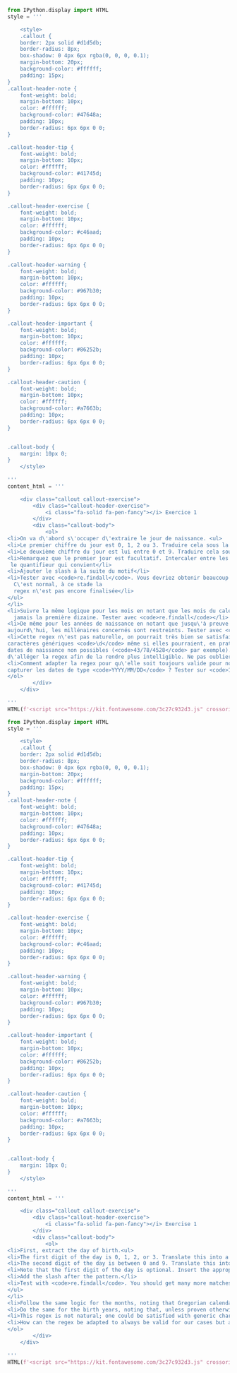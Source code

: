 ::: {.content-visible when-profile="fr"}


```python
from IPython.display import HTML
style = '''

    <style>
    .callout {
    border: 2px solid #d1d5db;
    border-radius: 8px;
    box-shadow: 0 4px 6px rgba(0, 0, 0, 0.1);
    margin-bottom: 20px;
    background-color: #ffffff;
    padding: 15px;
}
.callout-header-note {
    font-weight: bold;
    margin-bottom: 10px;
    color: #ffffff;
    background-color: #47648a;
    padding: 10px;
    border-radius: 6px 6px 0 0;
}

.callout-header-tip {
    font-weight: bold;
    margin-bottom: 10px;
    color: #ffffff;
    background-color: #41745d;
    padding: 10px;
    border-radius: 6px 6px 0 0;
}

.callout-header-exercise {
    font-weight: bold;
    margin-bottom: 10px;
    color: #ffffff;
    background-color: #c46aad;
    padding: 10px;
    border-radius: 6px 6px 0 0;
}

.callout-header-warning {
    font-weight: bold;
    margin-bottom: 10px;
    color: #ffffff;
    background-color: #967b30;
    padding: 10px;
    border-radius: 6px 6px 0 0;
}

.callout-header-important {
    font-weight: bold;
    margin-bottom: 10px;
    color: #ffffff;
    background-color: #86252b;
    padding: 10px;
    border-radius: 6px 6px 0 0;
}

.callout-header-caution {
    font-weight: bold;
    margin-bottom: 10px;
    color: #ffffff;
    background-color: #a7663b;
    padding: 10px;
    border-radius: 6px 6px 0 0;
}


.callout-body {
    margin: 10px 0;
}
    </style>
    
'''
content_html = '''

    <div class="callout callout-exercise">
        <div class="callout-header-exercise">
            <i class="fa-solid fa-pen-fancy"></i> Exercice 1
        </div>
        <div class="callout-body">
            <ol>
<li>On va d\'abord s\'occuper d\'extraire le jour de naissance. <ul>
<li>Le premier chiffre du jour est 0, 1, 2 ou 3. Traduire cela sous la forme d\'une séquence <code>[X-X]</code></li>
<li>Le deuxième chiffre du jour est lui entre 0 et 9. Traduire cela sous la séquence adéquate</li>
<li>Remarquez que le premier jour est facultatif. Intercaler entre les deux classes de caractère adéquate 
 le quantifieur qui convient</li>
<li>Ajouter le slash à la suite du motif</li>
<li>Tester avec <code>re.findall</code>. Vous devriez obtenir beaucoup plus d\'échos que nécessaire.
  C\'est normal, à ce stade la 
  regex n\'est pas encore finalisée</li>
</ul>
</li>
<li>Suivre la même logique pour les mois en notant que les mois du calendrier grégorien ne dépassent
  jamais la première dizaine. Tester avec <code>re.findall</code></li>
<li>De même pour les années de naissance en notant que jusqu\'à preuve du contraire, pour des personnes vivantes
aujourd\'hui, les millénaires concernés sont restreints. Tester avec <code>re.findall</code></li>
<li>Cette regex n\'est pas naturelle, on pourrait très bien se satisfaire de classes de
caractères génériques <code>\d</code> même si elles pourraient, en pratique, nous sélectionner des
dates de naissance non possibles (<code>43/78/4528</code> par exemple). Cela permettrait
d\'alléger la regex afin de la rendre plus intelligible. Ne pas oublier l\'utilité des quantifieurs.</li>
<li>Comment adapter la regex pour qu\'elle soit toujours valide pour nos cas mais permette aussi de
capturer les dates de type <code>YYYY/MM/DD</code> ? Tester sur <code>1998/07/12</code></li>
</ol>
        </div>
    </div>
    
'''
HTML(f'<script src="https://kit.fontawesome.com/3c27c932d3.js" crossorigin="anonymous"></script>\n{style}\n{content_html}')

```


:::

::: {.content-visible when-profile="en"}


```python
from IPython.display import HTML
style = '''

    <style>
    .callout {
    border: 2px solid #d1d5db;
    border-radius: 8px;
    box-shadow: 0 4px 6px rgba(0, 0, 0, 0.1);
    margin-bottom: 20px;
    background-color: #ffffff;
    padding: 15px;
}
.callout-header-note {
    font-weight: bold;
    margin-bottom: 10px;
    color: #ffffff;
    background-color: #47648a;
    padding: 10px;
    border-radius: 6px 6px 0 0;
}

.callout-header-tip {
    font-weight: bold;
    margin-bottom: 10px;
    color: #ffffff;
    background-color: #41745d;
    padding: 10px;
    border-radius: 6px 6px 0 0;
}

.callout-header-exercise {
    font-weight: bold;
    margin-bottom: 10px;
    color: #ffffff;
    background-color: #c46aad;
    padding: 10px;
    border-radius: 6px 6px 0 0;
}

.callout-header-warning {
    font-weight: bold;
    margin-bottom: 10px;
    color: #ffffff;
    background-color: #967b30;
    padding: 10px;
    border-radius: 6px 6px 0 0;
}

.callout-header-important {
    font-weight: bold;
    margin-bottom: 10px;
    color: #ffffff;
    background-color: #86252b;
    padding: 10px;
    border-radius: 6px 6px 0 0;
}

.callout-header-caution {
    font-weight: bold;
    margin-bottom: 10px;
    color: #ffffff;
    background-color: #a7663b;
    padding: 10px;
    border-radius: 6px 6px 0 0;
}


.callout-body {
    margin: 10px 0;
}
    </style>
    
'''
content_html = '''

    <div class="callout callout-exercise">
        <div class="callout-header-exercise">
            <i class="fa-solid fa-pen-fancy"></i> Exercise 1
        </div>
        <div class="callout-body">
            <ol>
<li>First, extract the day of birth.<ul>
<li>The first digit of the day is 0, 1, 2, or 3. Translate this into a <code>[X-X]</code> sequence.</li>
<li>The second digit of the day is between 0 and 9. Translate this into the appropriate sequence.</li>
<li>Note that the first digit of the day is optional. Insert the appropriate quantifier between the two character classes.</li>
<li>Add the slash after the pattern.</li>
<li>Test with <code>re.findall</code>. You should get many more matches than needed. This is normal; at this stage, the regex is not yet finalized.</li>
</ul>
</li>
<li>Follow the same logic for the months, noting that Gregorian calendar months never exceed the first dozen. Test with <code>re.findall</code>.</li>
<li>Do the same for the birth years, noting that, unless proven otherwise, for people alive today, the relevant millennia are limited. Test with <code>re.findall</code>.</li>
<li>This regex is not natural; one could be satisfied with generic character classes <code>\d</code>, even though they might practically select impossible birth dates (e.g., <code>43/78/4528</code>). This would simplify the regex, making it more readable. Don’t forget the usefulness of quantifiers.</li>
<li>How can the regex be adapted to always be valid for our cases but also capture dates of the type <code>YYYY/MM/DD</code>? Test with <code>1998/07/12</code>.</li>
</ol>
        </div>
    </div>
    
'''
HTML(f'<script src="https://kit.fontawesome.com/3c27c932d3.js" crossorigin="anonymous"></script>\n{style}\n{content_html}')

```


:::
